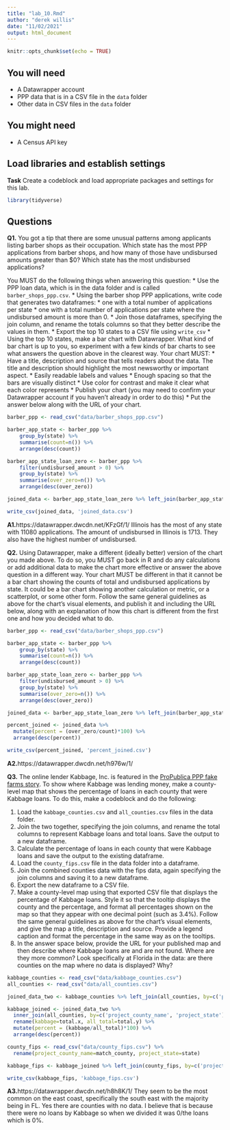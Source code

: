 ```yaml
---
title: "lab_10.Rmd"
author: "derek willis"
date: "11/02/2021"
output: html_document
---
```


```r
knitr::opts_chunk$set(echo = TRUE)
```

## You will need

* A Datawrapper account
* PPP data that is in a CSV file in the `data` folder
* Other data in CSV files in the `data` folder

## You might need

* A Census API key

## Load libraries and establish settings

**Task** Create a codeblock and load appropriate packages and settings for this lab.
```r
library(tidyverse)
```

## Questions

**Q1.** You got a tip that there are some unusual patterns among applicants listing barber shops as their occupation. Which state has the most PPP applications from barber shops, and how many of those have undisbursed amounts greater than $0? Which state has the most undisbursed applications?

You MUST do the following things when answering this question:
* Use the PPP loan data, which is in the data folder and is called `barber_shops_ppp.csv`.
* Using the barber shop PPP applications, write code that generates two dataframes:
  * one with a total number of applications per state
  * one with a total number of applications per state where the undisbursed amount is more than 0.
* Join those dataframes, specifying the join column, and rename the totals columns so that they better describe the values in them.
* Export the top 10 states to a CSV file using `write_csv`
* Using the top 10 states, make a bar chart with Datawrapper. What kind of bar chart is up to you, so experiment with a few kinds of bar charts to see what answers the question above in the clearest way. Your chart MUST:
  * Have a title, description and source that tells readers about the data. The title and description should highlight the most newsworthy or important aspect.
  * Easily readable labels and values
  * Enough spacing so that the bars are visually distinct
  * Use color for contrast and make it clear what each color represents
* Publish your chart (you may need to confirm your Datawrapper account if you haven't already in order to do this)
* Put the answer below along with the URL of your chart.

```r
barber_ppp <- read_csv("data/barber_shops_ppp.csv")

barber_app_state <- barber_ppp %>%
    group_by(state) %>%
    summarise(count=n()) %>%
    arrange(desc(count))

barber_app_state_loan_zero <- barber_ppp %>%
    filter(undisbursed_amount > 0) %>%
    group_by(state) %>%
    summarise(over_zero=n()) %>%
    arrange(desc(over_zero))

joined_data <- barber_app_state_loan_zero %>% left_join(barber_app_state, by=c('state')) %>% top_n(10)

write_csv(joined_data, 'joined_data.csv')
```

**A1.**https://datawrapper.dwcdn.net/KFzGf/1/ 
Illinois has the most of any state with 11080 applications. The amount of undisbursed in Illinois is 1713. They also have the highest number of undisbursed. 

**Q2.** Using Datawrapper, make a different (ideally better) version of the chart you made above. To do so, you MUST go back in R and do any calculations or add additional data to make the chart more effective or answer the above question in a different way. Your chart MUST be different in that it cannot be a bar chart showing the counts of total and undisbursed applications by state. It could be a bar chart showing another calculation or metric, or a scatterplot, or some other form. Follow the same general guidelines as above for the chart's visual elements, and publish it and including the URL below, along with an explanation of how this chart is different from the first one and how you decided what to do.

```r
barber_ppp <- read_csv("data/barber_shops_ppp.csv")

barber_app_state <- barber_ppp %>%
    group_by(state) %>%
    summarise(count=n()) %>%
    arrange(desc(count))

barber_app_state_loan_zero <- barber_ppp %>%
    filter(undisbursed_amount > 0) %>%
    group_by(state) %>%
    summarise(over_zero=n()) %>%
    arrange(desc(over_zero))

joined_data <- barber_app_state_loan_zero %>% left_join(barber_app_state, by=c('state'))

percent_joined <- joined_data %>%
  mutate(percent = (over_zero/count)*100) %>%
  arrange(desc(percent))

write_csv(percent_joined, 'percent_joined.csv')
```

**A2.**https://datawrapper.dwcdn.net/h976w/1/

**Q3.** The online lender Kabbage, Inc. is featured in the [ProPublica PPP fake farms story](https://www.propublica.org/article/ppp-farms). To show where Kabbage was lending money, make a county-level map that shows the percentage of loans in each county that were Kabbage loans. To do this, make a codeblock and do the following:

1. Load the `kabbage_counties.csv` and `all_counties.csv` files in the data folder.
2. Join the two together, specifying the join columns, and rename the total columns to represent Kabbage loans and total loans. Save the output to a new dataframe.
3. Calculate the percentage of loans in each county that were Kabbage loans and save the output to the existing dataframe.
4. Load the `county_fips.csv` file in the data folder into a dataframe.
5. Join the combined counties data with the fips data, again specifying the join columns and saving it to a new dataframe.
6. Export the new dataframe to a CSV file.
7. Make a county-level map using that exported CSV file that displays the percentage of Kabbage loans. Style it so that the tooltip displays the county and the percentage, and format all percentages shown on the map so that they appear with one decimal point (such as 3.4%). Follow the same general guidelines as above for the chart's visual elements, and give the map a title, description and source. Provide a legend caption and format the percentage in the same way as on the tooltips.
8. In the answer space below, provide the URL for your published map and then describe where Kabbage loans are and are not found. Where are they more common? Look specifically at Florida in the data: are there counties on the map where no data is displayed? Why?

```r
kabbage_counties <- read_csv("data/kabbage_counties.csv")
all_counties <- read_csv("data/all_counties.csv")

joined_data_two <- kabbage_counties %>% left_join(all_counties, by=c('project_county_name', 'project_state')) 

kabbage_joined <- joined_data_two %>%
  inner_join(all_counties, by=c('project_county_name', 'project_state')) %>%
  rename(kabbage=total.x, all_total=total.y) %>%
  mutate(percent = (kabbage/all_total)*100) %>%
  arrange(desc(percent))

county_fips <- read_csv("data/county_fips.csv") %>%
  rename(project_county_name=match_county, project_state=state)

kabbage_fips <- kabbage_joined %>% left_join(county_fips, by=c('project_county_name', 'project_state')) 

write_csv(kabbage_fips, 'kabbage_fips.csv')
```
**A3.**https://datawrapper.dwcdn.net/h8h8K/1/
They seem to be the most common on the east coast, specifically the south east with the majority being in FL. Yes there are counties with no data. I believe that is because there were no loans by Kabbage so when we divided it was 0/the loans which is 0%.
